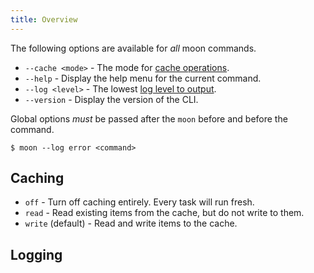 ```yaml
---
title: Overview
---
```


The following options are available for _all_ moon commands.

- `--cache <mode>` - The mode for [cache operations](#caching).
- `--help` - Display the help menu for the current command.
- `--log <level>` - The lowest [log level to output](#logging).
- `--version` - Display the version of the CLI.

Global options _must_ be passed after the `moon` before and before the command.

```shell
$ moon --log error <command>
```

## Caching

- `off` - Turn off caching entirely. Every task will run fresh.
- `read` - Read existing items from the cache, but do not write to them.
- `write` (default) - Read and write items to the cache.

## Logging

